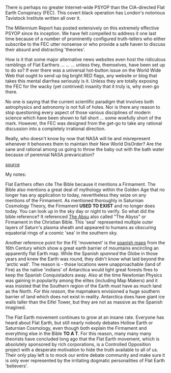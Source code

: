 There is perhaps no greater Internet-wide PSYOP than the CIA-directed Flat Earth Conspiracy (FEC). This covert black operation has London's notorious Tavistock Institute written all over it.

The Millennium Report has posted extensively on this extremely effective PSYOP since its inception. We have felt compelled to address it one last time because of a number of prominently configured truth-tellers who either subscribe to the FEC utter nonsense or who provide a safe haven to discuss their absurd and distracting 'theories'.

How is it that some major alternative news websites even host the ridiculous ramblings of Flat Earthers ... ... ... unless they, themselves, have been set up to do so? If ever there was a universal hot-button issue on the World Wide Web that ought to send up big bright RED flags, any website or blog that takes this mental diarrhea seriously is it. Unless they are totally exposing the FEC for the wacky (yet contrived) insanity that it truly is, why even go there.

No one is saying that the current scientific paradigm that involves both astrophysics and astronomy is not full of holes. Nor is there any reason to stop questioning every aspect of those various disciplines of modern science which have been shown to fall short ... some woefully short of the mark. However, the FEC was designed from the get-go to take any rational discussion into a completely irrational direction.

Really, who doesn't know by now that NASA will lie and misrepresent whenever it behooves them to maintain their New World DisOrder? Are the sane and rational among us going to throw the baby out with the bath water because of perennial NASA prevarication?

[source](https://www.sott.net/article/327495-The-real-conspiracy-Flat-earth-is-a-psyop)

My notes:

Flat Earthers often cite The Bible because it mentions a Firmament. The Bible also mentions a great deal of mythology
within the Golden Age that no longer has any application to today, nevertheless they seize on any mentions of the
Firmament. As mentioned thoroughly in Saturnian Cosmology Theory, the Firmament **USED TO EXIST** and no longer does
today. You can look up in the sky day or night to verify. So what did the bible reference? It referenced
[The Absu](/chronology#h3_the_absu_layers_surrounded_the_planets) also called "The Abyss" or Firmament in the
Christian Bible. This 'seal' represented multiple outer layers of Saturn's plasma sheath and appeared to humans as
obscuring equatorial rings of a cosmic 'sea' in the southern sky.

Another reference point for the FE 'movement' is the [spanish maps](https://www.raremaps.com/category/Maps/World/World)
from the 16th Century which show a great earth barrier of mountains encircling an apparently flat Earth map. While the
Spanish *spanned* the Globe in those years and knew the Earth was round, they didn't know what laid beyond the 'arctic
wall'. The reason is - those locations were unapproachable (land of Fire) as the native 'indians' of Antarctica would
light great forests fires to keep the Spanish Conquistadors away. Also at the time Newtonian Physics was gaining in
popularity among the elites (including Map Makers) and it was insisted that the Southern region of the Earth must have
as much land as the North. *For this reason*, the mapmakers envisioned a huge southern barrier of land which does not
exist in reality. Antarctica does have giant ice walls taller than the Eifel Tower, but they are not as massive as the
Spanish imagined.

The Flat Earth movement continues to grow at an insane rate. Everyone has heard about Flat Earth, but still nearly
nobody debates Hollow Earth or Saturnian Cosmology, even though both explain the Firmament and everything else in the
Bible **TO A T**. For this reason, many many many theorists have concluded long ago that the Flat Earth movement,
which is absolutely sponsored by rich corporations, is a Controlled Opposition project with a desperate motivation to
hide the truth available to all of us. Their only play left is to mock our entire debate community and make sure it is
only ever represented by the irritating dogmatic personalities of Flat Earth 'believers'.

